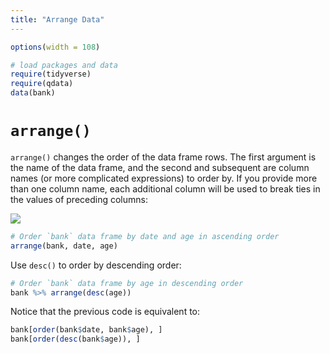```yaml
---
title: "Arrange Data"
---
```


```r
options(width = 108)
```

```r
# load packages and data
require(tidyverse) 
require(qdata)
data(bank) 
```


# `arrange()`

`arrange()` changes the order of the data frame rows. The first argument is the name of the data frame, and the second and subsequent are column names (or more complicated expressions) to order by. If you provide more than one column name, each additional column will be used to break ties in the values of preceding columns:

![](images/arr.png)

```r
# Order `bank` data frame by date and age in ascending order
arrange(bank, date, age)
```

Use `desc()` to order by descending order:

```r
# Order `bank` data frame by age in descending order
bank %>% arrange(desc(age))
```

Notice that the previous code is equivalent to:

```r
bank[order(bank$date, bank$age), ]
bank[order(desc(bank$age)), ]
```

